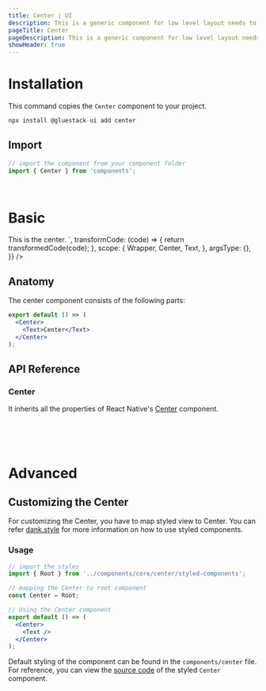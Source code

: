 ```yaml
---
title: Center | UI
description: This is a generic component for low level layout needs to center its children
pageTitle: Center
pageDescription: This is a generic component for low level layout needs to center its children.
showHeader: true
---
```



<Meta title="components/Layout/Center" />




# Installation

This command copies the `Center` component to your project.

```jsx
npx install @gluestack-ui add center
```

## Import

```jsx
// import the component from your component folder
import { Center } from 'components';
```

<br />

# Basic

<AppProvider>
  <CodePreview
    showComponentRenderer={true}
    showArgsController={false}
    metaData={{
      code: `
<Center bg="$primary500" h={200} w={300}>
  <Text color="white" fontWeight="bold">
    This is the center.
  </Text>
</Center>
`,
      transformCode: (code) => {
        return transformedCode(code);
      },
      scope: {
        Wrapper,
        Center,
        Text,
      },
      argsType: {},
    }}
  />
</AppProvider>
<br />

## Anatomy

The center component consists of the following parts:

```jsx
export default () => (
  <Center>
    <Text>Center</Text>
  </Center>
);
```

## API Reference

### Center

It inherits all the properties of React Native's [Center](https://reactnative.dev/docs/center#props) component.

<br />
<br />

<br />

# Advanced

## Customizing the Center

For customizing the Center, you have to map styled view to Center. You can refer [dank.style](https://dank.style/) for more information on how to use styled components.

### Usage

```jsx
// import the styles
import { Root } from '../components/core/center/styled-components';

// mapping the Center to root component
const Center = Root;

// Using the Center component
export default () => (
  <Center>
    <Text />
  </Center>
);
```

Default styling of the component can be found in the `components/center` file. For reference, you can view the [source code](https://github.com/gluestack/gluestack-ui/blob/development/example/storybook/src/ui-components/Center/index.tsx) of the styled `Center` component.
